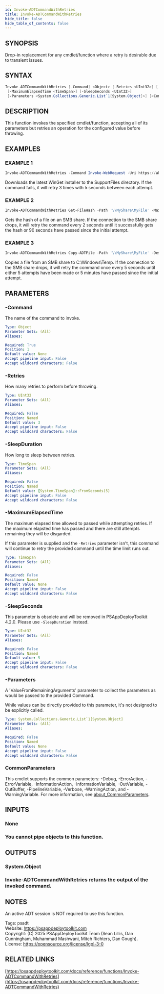 ```yaml
---
id: Invoke-ADTCommandWithRetries
title: Invoke-ADTCommandWithRetries
hide_title: false
hide_table_of_contents: false
---
```


## SYNOPSIS

Drop-in replacement for any cmdlet/function where a retry is desirable due to transient issues.

## SYNTAX

```powershell
Invoke-ADTCommandWithRetries [-Command] <Object> [-Retries <UInt32>] [-SleepDuration <TimeSpan>]
 [-MaximumElapsedTime <TimeSpan>] [-SleepSeconds <UInt32>]
 [-Parameters <System.Collections.Generic.List`1[System.Object]>] [<CommonParameters>]
```

## DESCRIPTION

This function invokes the specified cmdlet/function, accepting all of its parameters but retries an operation for the configured value before throwing.

## EXAMPLES

### EXAMPLE 1

```powershell
Invoke-ADTCommandWithRetries -Command Invoke-WebRequest -Uri https://aka.ms/getwinget -OutFile "$($adtSession.DirSupportFiles)\Microsoft.DesktopAppInstaller_8wekyb3d8bbwe.msixbundle"
```

Downloads the latest WinGet installer to the SupportFiles directory.
If the command fails, it will retry 3 times with 5 seconds between each attempt.

### EXAMPLE 2

```powershell
Invoke-ADTCommandWithRetries Get-FileHash -Path '\\MyShare\MyFile' -MaximumElapsedTime (New-TimeSpan -Seconds 90) -SleepDuration (New-TimeSpan -Seconds 1)
```

Gets the hash of a file on an SMB share.
If the connection to the SMB share drops, it will retry the command every 2 seconds until it successfully gets the hash or 90 seconds have passed since the initial attempt.

### EXAMPLE 3

```powershell
Invoke-ADTCommandWithRetries Copy-ADTFile -Path '\\MyShare\MyFile' -Destination 'C:\Windows\Temp' -Retries 5 -MaximumElapsedTime (New-TimeSpan -Minutes 5)
```

Copies a file from an SMB share to C:\Windows\Temp.
If the connection to the SMB share drops, it will retry the command once every 5 seconds until either 5 attempts have been made or 5 minutes have passed since the initial attempt.

## PARAMETERS

### -Command

The name of the command to invoke.

```yaml
Type: Object
Parameter Sets: (All)
Aliases:

Required: True
Position: 1
Default value: None
Accept pipeline input: False
Accept wildcard characters: False
```

### -Retries

How many retries to perform before throwing.

```yaml
Type: UInt32
Parameter Sets: (All)
Aliases:

Required: False
Position: Named
Default value: 3
Accept pipeline input: False
Accept wildcard characters: False
```

### -SleepDuration

How long to sleep between retries.

```yaml
Type: TimeSpan
Parameter Sets: (All)
Aliases:

Required: False
Position: Named
Default value: [System.TimeSpan]::FromSeconds(5)
Accept pipeline input: False
Accept wildcard characters: False
```

### -MaximumElapsedTime

The maximum elapsed time allowed to passed while attempting retries.
If the maximum elapsted time has passed and there are still attempts remaining they will be disgarded.

If this parameter is supplied and the `-Retries` parameter isn't, this command will continue to retry the provided command until the time limit runs out.

```yaml
Type: TimeSpan
Parameter Sets: (All)
Aliases:

Required: False
Position: Named
Default value: None
Accept pipeline input: False
Accept wildcard characters: False
```

### -SleepSeconds

This parameter is obsolete and will be removed in PSAppDeployToolkit 4.2.0.
Please use `-SleepDuration` instead.

```yaml
Type: UInt32
Parameter Sets: (All)
Aliases:

Required: False
Position: Named
Default value: 5
Accept pipeline input: False
Accept wildcard characters: False
```

### -Parameters

A 'ValueFromRemainingArguments' parameter to collect the parameters as would be passed to the provided Command.

While values can be directly provided to this parameter, it's not designed to be explicitly called.

```yaml
Type: System.Collections.Generic.List`1[System.Object]
Parameter Sets: (All)
Aliases:

Required: False
Position: Named
Default value: None
Accept pipeline input: False
Accept wildcard characters: False
```

### CommonParameters

This cmdlet supports the common parameters: -Debug, -ErrorAction, -ErrorVariable, -InformationAction, -InformationVariable, -OutVariable, -OutBuffer, -PipelineVariable, -Verbose, -WarningAction, and -WarningVariable. For more information, see [about_CommonParameters](http://go.microsoft.com/fwlink/?LinkID=113216).

## INPUTS

### None

### You cannot pipe objects to this function.
## OUTPUTS

### System.Object

### Invoke-ADTCommandWithRetries returns the output of the invoked command.
## NOTES
An active ADT session is NOT required to use this function.

Tags: psadt<br />
Website: https://psappdeploytoolkit.com<br />
Copyright: (C) 2025 PSAppDeployToolkit Team (Sean Lillis, Dan Cunningham, Muhammad Mashwani, Mitch Richters, Dan Gough).<br />
License: https://opensource.org/license/lgpl-3-0

## RELATED LINKS

[https://psappdeploytoolkit.com/docs/reference/functions/Invoke-ADTCommandWithRetries](https://psappdeploytoolkit.com/docs/reference/functions/Invoke-ADTCommandWithRetries)

